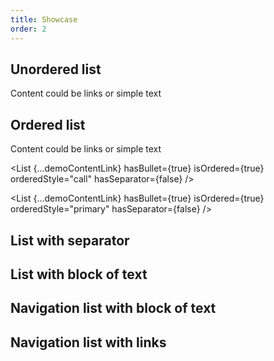 ```yaml
---
title: Showcase
order: 2
---
```




## Unordered list

Content could be links or simple text

<Playground system="ec" selectedKind="List" selectedStory="standard">
  <List
    {...demoContentText}
    hasBullet={true}
    isOrdered={false}
    hasSeparator={false}
  />
</Playground>

## Ordered list

Content could be links or simple text

<Playground system="ec" selectedKind="List" selectedStory="standard">
  <List
    {...demoContentLink}
    hasBullet={true}
    isOrdered={true}
    hasSeparator={false}
  />

<List
  {...demoContentLink}
  hasBullet={true}
  isOrdered={true}
  orderedStyle="call"
  hasSeparator={false}
/>

  <List
    {...demoContentLink}
    hasBullet={true}
    isOrdered={true}
    orderedStyle="primary"
    hasSeparator={false}
  />
</Playground>

## List with separator

<Playground system="ec" selectedKind="List" selectedStory="standard">
  <List
    {...demoContentLink}
    hasBullet={false}
    isOrdered={false}
    hasSeparator={true}
  />
</Playground>

## List with block of text

<Playground system="ec" selectedKind="List" selectedStory="text block">
  <List
    {...demoContentBlock}
    hasBullet={false}
    isOrdered={false}
    hasSeparator={false}
  />
</Playground>

## Navigation list with block of text

<Playground system="ec" selectedKind="List" selectedStory="navigation block">
  <List
    {...demoContentNavigationBlock}
    hasBullet={false}
    isOrdered={false}
    hasSeparator={false}
  />
</Playground>

## Navigation list with links

<Playground system="ec" selectedKind="List" selectedStory="navigation links">
  <List
    {...demoContentNavigationLink}
    hasBullet={false}
    isOrdered={false}
    hasSeparator={false}
  />
</Playground>
